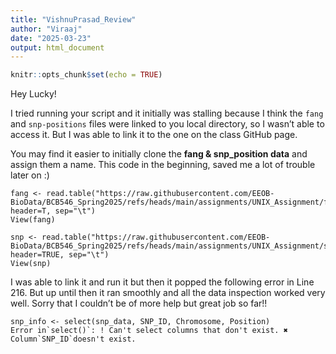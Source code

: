 ```yaml
---
title: "VishnuPrasad_Review"
author: "Viraaj"
date: "2025-03-23"
output: html_document
---
```


```r
knitr::opts_chunk$set(echo = TRUE)
```

Hey Lucky!

I tried running your script and it initially was stalling because I think the `fang` and `snp-positions` files were linked to you local directory, so I wasn't able to access it. But I was able to link it to the one on the class GitHub page.

You may find it easier to initially clone the **fang & snp_position data** and assign them a name. This code in the beginning, saved me a lot of trouble later on :)

```         
fang <- read.table("https://raw.githubusercontent.com/EEOB-BioData/BCB546_Spring2025/refs/heads/main/assignments/UNIX_Assignment/fang_et_al_genotypes.txt", header=T, sep="\t")
View(fang)

snp <- read.table("https://raw.githubusercontent.com/EEOB-BioData/BCB546_Spring2025/refs/heads/main/assignments/UNIX_Assignment/snp_position.txt", header=TRUE, sep="\t")
View(snp)
```

I was able to link it and run it but then it popped the following error in Line 216. But up until then it ran smoothly and all the data inspection worked very well. Sorry that I couldn't be of more help but great job so far!!

```
snp_info <- select(snp_data, SNP_ID, Chromosome, Position)  
Error in`select()`: ! Can't select columns that don't exist. ✖ Column`SNP_ID`doesn't exist.
```
